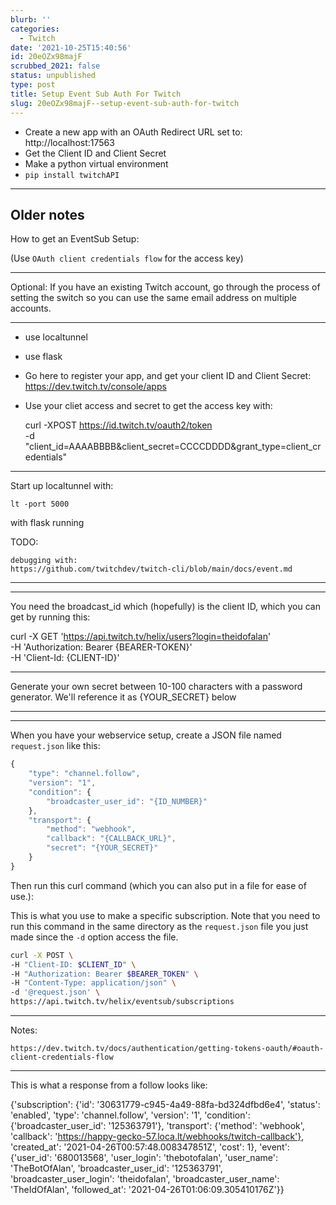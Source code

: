 ```yaml
---
blurb: ''
categories:
  - Twitch
date: '2021-10-25T15:40:56'
id: 20eOZx98majF
scrubbed_2021: false
status: unpublished
type: post
title: Setup Event Sub Auth For Twitch
slug: 20eOZx98majF--setup-event-sub-auth-for-twitch
---
```


- Create a new app with an OAuth Redirect URL set to: http://localhost:17563
- Get the Client ID and Client Secret
- Make a python virtual environment
- `pip install twitchAPI`








---
Older notes
---


How to get an EventSub Setup:

(Use `OAuth client credentials flow` for the access key)

---

Optional: If you have an existing Twitch account, go through the process of setting the switch so you can use the same email address on multiple accounts. 

---


- use localtunnel 
- use flask

- Go here to register your app, and get your client ID and Client Secret: 
        https://dev.twitch.tv/console/apps


- Use your cliet access and secret to get the access key with:

    curl -XPOST https://id.twitch.tv/oauth2/token \
        -d "client_id=AAAABBBB&client_secret=CCCCDDDD&grant_type=client_credentials"
        
    

    
    
---

Start up localtunnel with:

    lt -port 5000
    
with flask running


TODO: 

    debugging with:
    https://github.com/twitchdev/twitch-cli/blob/main/docs/event.md

---



    
---

You need the broadcast_id which (hopefully) is the client ID, which you can get by running this:


curl -X GET 'https://api.twitch.tv/helix/users?login=theidofalan' \
-H 'Authorization: Bearer {BEARER-TOKEN}' \
-H 'Client-Id: {CLIENT-ID}'




---


Generate your own secret between 10-100 characters with a password generator. We'll reference it as {YOUR_SECRET} below

----



----




When you have your webservice setup, create a JSON file named `request.json` like this:

```javascript
{
    "type": "channel.follow",
    "version": "1",
    "condition": {
        "broadcaster_user_id": "{ID_NUMBER}"
    },
    "transport": {
        "method": "webhook",
        "callback": "{CALLBACK_URL}",
        "secret": "{YOUR_SECRET}"
    }
}
```

Then run this curl command (which you can also put in a file for ease of use.):

This is what you use to make a specific subscription. Note that you need to run this command in the same directory as the  `request.json` file you just made since the `-d` option access the file. 

```bash
curl -X POST \
-H "Client-ID: $CLIENT_ID" \
-H "Authorization: Bearer $BEARER_TOKEN" \
-H "Content-Type: application/json" \
-d '@request.json' \
https://api.twitch.tv/helix/eventsub/subscriptions
```




---
        


Notes:

    https://dev.twitch.tv/docs/authentication/getting-tokens-oauth/#oauth-client-credentials-flow
    
    
---

This is what a response from a follow looks like:

{'subscription': {'id': '30631779-c945-4a49-88fa-bd324dfbd6e4', 'status': 'enabled', 'type': 'channel.follow', 'version': '1', 'condition': {'broadcaster_user_id': '125363791'}, 'transport': {'method': 'webhook', 'callback': 'https://happy-gecko-57.loca.lt/webhooks/twitch-callback'}, 'created_at': '2021-04-26T00:57:48.008347851Z', 'cost': 1}, 'event': {'user_id': '680013568', 'user_login': 'thebotofalan', 'user_name': 'TheBotOfAlan', 'broadcaster_user_id': '125363791', 'broadcaster_user_login': 'theidofalan', 'broadcaster_user_name': 'TheIdOfAlan', 'followed_at': '2021-04-26T01:06:09.305410176Z'}}
